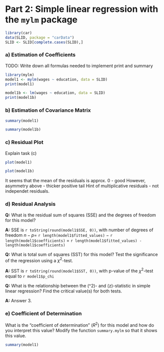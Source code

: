 # Part 2: Simple linear regression with the `mylm` package
```r
library(car)
data(SLID, package = "carData")
SLID <- SLID[complete.cases(SLID),]
```

### a) Estimation of Coefficients
TODO: Write down all formulas needed to implement print and summary
```r
library(mylm)
model1 <- mylm(wages ~ education, data = SLID)
print(model1)
```

```r
model1b <- lm(wages ~ education, data = SLID)
print(model1b)
```


### b) Estimation of Covariance Matrix

```r
summary(model1)
```

```r
summary(model1b)
```


### c) Residual Plot
Explain task (c)
```r
plot(model1)
```

```r
plot(model1b)
```
It seems that the mean of the residuals is approx. 0 - good
However, asymmetry above - thicker positive tail
Hint of multiplicative residuals - not independet residuals.

### d) Residual Analysis

**Q:** What is the residual sum of squares (SSE) and the degrees of freedom for this model? 

**A:** SSE is `r toString(round(model1$SSE, 0))`, with number of degrees of freedom $n-p =$ `r length(model1$fitted_values)` $-$ `r length(model1$coefficients)` = `r length(model1$fitted_values) - length(model1$coefficients)`


**Q:** What is total sum of squares (SST) for this model? Test the significance of the regression using a $\chi^2$-test. 

**A:** SST is `r toString(round(model1$SST, 0))`, with p-value of the $\chi^2$-test equal to `r model1$p_chi`


**Q:** What is the relationship between the \(\chi^2\)- and \(z\)-statistic in simple linear regression? Find the critical value(s) for both tests.

**A:** Answer 3.


### e) Coefficient of Determination

What is the "coefficient of determination" ($R^2$) for this model and how do you interpret this value?
Modify the function `summary.mylm` so that it shows this value.

```r
summary(model1)
```
